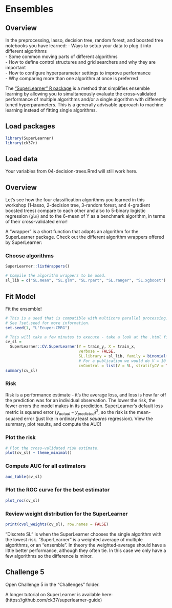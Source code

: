 # Ensembles

## Overview

In the preprocessing, lasso, decision tree, random forest, and boosted tree notebooks you have learned: 
- Ways to setup your data to plug it into different algorithms  
- Some common moving parts of different algorithms  
- How to define control structures and grid searchers and why they are important  
- How to configure hyperparameter settings to improve performance  
- Why comparing more than one algorithm at once is preferred  

The ["SuperLearner" R package](https://cran.r-project.org/web/packages/SuperLearner/index.html) is a method that simplifies ensemble learning by allowing you to simultaneously evaluate the cross-validated performance of multiple algorithms and/or a single algorithm with differently tuned hyperparameters. This is a generally advisable approach to machine learning instead of fitting single algorithms. 

## Load packages

```r
library(SuperLearner)
library(ck37r)
```

## Load data

Your variables from 04-decision-trees.Rmd will still work here.

## Overview

Let's see how the four classification algorithms you learned in this workshop (1-lasso, 2-decision tree, 3-random forest, and 4-gradient boosted trees) compare to each other and also to 5-binary logistic regression (`glm`) and to the 6-mean of Y as a benchmark algorithm, in terms of their cross-validated error!  

A "wrapper" is a short function that adapts an algorithm for the SuperLearner package. Check out the different algorithm wrappers offered by SuperLearner:

### Choose algorithms

```r
SuperLearner::listWrappers()
```

```r
# Compile the algorithm wrappers to be used.
sl_lib = c("SL.mean", "SL.glm", "SL.rpart", "SL.ranger", "SL.xgboost")
```

## Fit Model

Fit the ensemble! 

```r
# This is a seed that is compatible with multicore parallel processing.
# See ?set.seed for more information.
set.seed(1, "L'Ecuyer-CMRG") 

# This will take a few minutes to execute - take a look at the .html file to see the output!
cv_sl =
  SuperLearner::CV.SuperLearner(Y = train_y, X = train_x,
                                verbose = FALSE,
                                SL.library = sl_lib, family = binomial(),
                                # For a publication we would do V = 10 or 20
                                cvControl = list(V = 5L, stratifyCV = TRUE))
summary(cv_sl)
```

### Risk

Risk is a performance estimate - it's the average loss, and loss is how far off the prediction was for an individual observation. The lower the risk, the fewer errors the model makes in its prediction. SuperLearner's default loss metric is squared error $(y_{actual} - y_{predicted})^2$, so the risk is the mean-squared error (just like in ordinary least _squares_ regression). View the summary, plot results, and compute the AUC!

### Plot the risk

```r
# Plot the cross-validated risk estimate.
plot(cv_sl) + theme_minimal()
```

### Compute AUC for all estimators

```r
auc_table(cv_sl)
```

### Plot the ROC curve for the best estimator

```r
plot_roc(cv_sl)
```

### Review weight distribution for the SuperLearner

```r
print(cvsl_weights(cv_sl), row.names = FALSE)
```

"Discrete SL" is when the SuperLearner chooses the single algorithm with the lowest risk. "SuperLearner" is a weighted average of multiple algorithms, or an "ensemble". In theory the weighted-average should have a little better performance, although they often tie. In this case we only have a few algorithms so the difference is minor.  

## Challenge 5
Open Challenge 5 in the "Challenges" folder. 

A longer tutorial on SuperLearner is available here: (https://github.com/ck37/superlearner-guide)
